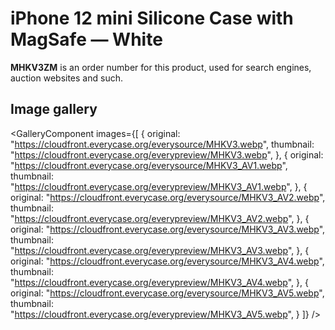
# iPhone 12 mini Silicone Case with MagSafe — White

<Callout type='info' emoji='👉🏻'>**MHKV3ZM** is an order number for this product, used for search engines, auction websites and such.</Callout>

## Image gallery

<GalleryComponent
    images={[
      {
        original: "https://cloudfront.everycase.org/everysource/MHKV3.webp",
        thumbnail: "https://cloudfront.everycase.org/everypreview/MHKV3.webp",
      },
      {
        original: "https://cloudfront.everycase.org/everysource/MHKV3_AV1.webp",
        thumbnail: "https://cloudfront.everycase.org/everypreview/MHKV3_AV1.webp",
      },
      {
        original: "https://cloudfront.everycase.org/everysource/MHKV3_AV2.webp",
        thumbnail: "https://cloudfront.everycase.org/everypreview/MHKV3_AV2.webp",
      },
      {
        original: "https://cloudfront.everycase.org/everysource/MHKV3_AV3.webp",
        thumbnail: "https://cloudfront.everycase.org/everypreview/MHKV3_AV3.webp",
      },
      {
        original: "https://cloudfront.everycase.org/everysource/MHKV3_AV4.webp",
        thumbnail: "https://cloudfront.everycase.org/everypreview/MHKV3_AV4.webp",
      },
      {
        original: "https://cloudfront.everycase.org/everysource/MHKV3_AV5.webp",
        thumbnail: "https://cloudfront.everycase.org/everypreview/MHKV3_AV5.webp",
      }
    ]}
  />
